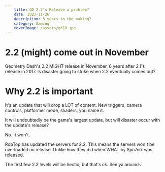 ```yaml
---
    title: GD 2.2's Release a problem?
    date: 2023-11-26
    description: 6 years in the making?
    category: Gaming
    coverImage: /assets/gd10.jpg
---
```


# 2.2 (might) come out in November

Geometry Dash's 2.2 MIGHT release in November, 6 years after 2.1's release in 2017. Is disaster going to strike when 2.2 eventually comes out?

# Why 2.2 is important

It's an update that will drop a LOT of content. New triggers, camera controls, platformer mode, shaders, you name it.

It will undoubtedly be the game's largest update, but will disaster occur with the update's release?

No. It won't.

RobTop has updated the servers for 2.2. This means the servers won't be overloaded on release.
Unlike how they did when WHAT by Spu7nix was released.

The first few 2.2 levels will be hectic, but that's ok. See ya around~
